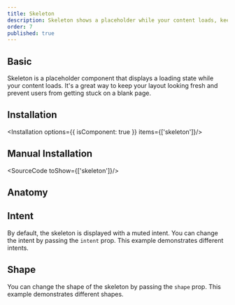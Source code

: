 ```yaml
---
title: Skeleton
description: Skeleton shows a placeholder while your content loads, keeping the layout intact and users chillin' till the real deal pops in.
order: 7
published: true
---
```


## Basic

Skeleton is a placeholder component that displays a loading state while your content loads. It's a great way to keep your layout looking fresh and prevent users from getting stuck on a blank page.

<How toUse="statuses/skeleton-demo" />

## Installation
<Installation options={{ isComponent: true }} items={['skeleton']}/>

## Manual Installation
<SourceCode toShow={['skeleton']}/>

## Anatomy
<Anatomy show='skeleton-anatomy'/>

## Intent
By default, the skeleton is displayed with a muted intent. You can change the intent by passing the `intent` prop. This example demonstrates different intents.
<How toUse="statuses/skeleton-intent-demo" />

## Shape
You can change the shape of the skeleton by passing the `shape` prop. This example demonstrates different shapes.
<How toUse="statuses/skeleton-shape-demo" />
